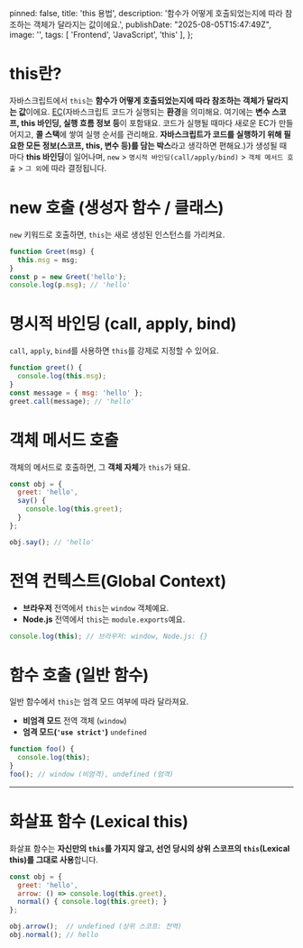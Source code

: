 
  pinned: false,
  title: 'this 용법',
  description: '함수가 어떻게 호출되었는지에 따라 참조하는 객체가 달라지는 값이에요.',
  publishDate: "2025-08-05T15:47:49Z",
  image: '',
  tags: [
    'Frontend', 'JavaScript', 'this'
  ],
};

# this란?
자바스크립트에서 `this`는 **함수가 어떻게 호출되었는지에 따라 참조하는 객체가 달라지는 값**이에요.
[EC](/blog/frontend/execution-context)(<Tooltip word="실행 컨텍스트" title="EC, Execution Context">자바스크립트 코드가 실행되는 **환경**을 의미해요. 여기에는 **변수 스코프, this 바인딩, 실행 흐름 정보 등**이 포함돼요. 코드가 실행될 때마다 새로운 EC가 만들어지고, **콜 스택**에 쌓여 실행 순서를 관리해요. **자바스크립트가 코드를 실행하기 위해 필요한 모든 정보(스코프, this, 변수 등)를 담는 박스**라고 생각하면 편해요.</Tooltip>)가 생성될 때마다 **this 바인딩**이 일어나며, <Tooltip word="우선순위 규칙" title="우선순위 규칙">`new` > `명시적 바인딩(call/apply/bind)` > `객체 메서드 호출` > `그 외`</Tooltip>에 따라 결정됩니다.

# new 호출 (생성자 함수 / 클래스)
`new` 키워드로 호출하면, `this`는 새로 생성된 인스턴스를 가리켜요.

```js
function Greet(msg) {
  this.msg = msg;
}
const p = new Greet('hello');
console.log(p.msg); // 'hello'
```

# 명시적 바인딩 (call, apply, bind)
`call`, `apply`, `bind`를 사용하면 `this`를 강제로 지정할 수 있어요.

```js
function greet() {
  console.log(this.msg);
}
const message = { msg: 'hello' };
greet.call(message); // 'hello'
```

# 객체 메서드 호출
객체의 메서드로 호출하면, 그 **객체 자체**가 `this`가 돼요.

```js
const obj = {
  greet: 'hello',
  say() {
    console.log(this.greet);
  }
};

obj.say(); // 'hello'
```

# 전역 컨텍스트(Global Context)
- **브라우저**
  전역에서 `this`는 `window` 객체예요.
- **Node.js**
  전역에서 `this`는 `module.exports`예요.

```js
console.log(this); // 브라우저: window, Node.js: {}
```

# 함수 호출 (일반 함수)
일반 함수에서 `this`는 엄격 모드 여부에 따라 달라져요.

- **비엄격 모드**
  전역 객체 (`window`)
- **엄격 모드(`'use strict'`)**
  `undefined`

```js
function foo() {
  console.log(this);
}
foo(); // window (비엄격), undefined (엄격)
```
---
# 화살표 함수 (Lexical this)
화살표 함수는 **자신만의 `this`를 가지지 않고, 선언 당시의 상위 스코프의 `this`(Lexical this)를 그대로 사용**합니다.

```js
const obj = {
  greet: 'hello',
  arrow: () => console.log(this.greet),
  normal() { console.log(this.greet); }
};

obj.arrow();  // undefined (상위 스코프: 전역)
obj.normal(); // hello
```